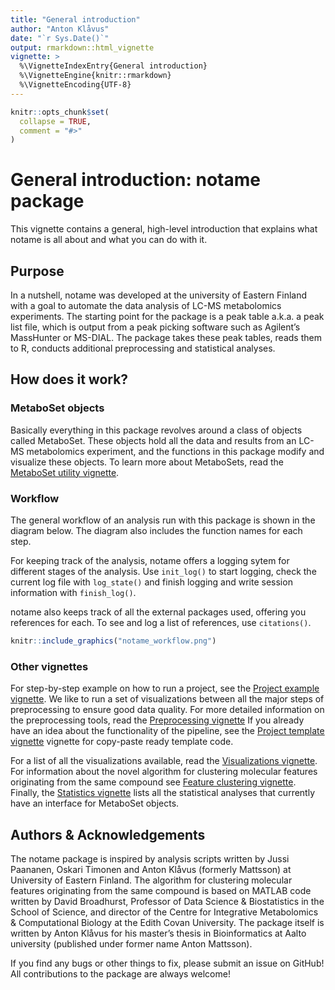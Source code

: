 ---
title: "General introduction"
author: "Anton Klåvus"
date: "`r Sys.Date()`"
output: rmarkdown::html_vignette
vignette: >
  %\VignetteIndexEntry{General introduction}
  %\VignetteEngine{knitr::rmarkdown}
  %\VignetteEncoding{UTF-8}
---

```{r setup, include = FALSE}
knitr::opts_chunk$set(
  collapse = TRUE,
  comment = "#>"
)
```

# General introduction: notame package

This vignette contains a general, high-level introduction that explains what notame is all about and what you can do with it.

## Purpose

In a nutshell, notame was developed at the university of Eastern Finland with a goal to automate the data analysis of LC-MS metabolomics experiments. The starting point for the package is a peak table a.k.a. a peak list file, which is output from a peak picking software such as Agilent's MassHunter or MS-DIAL. The package takes these peak tables, reads them to R, conducts additional preprocessing and statistical analyses.

## How does it work?

### MetaboSet objects

Basically everything in this package revolves around a class of objects called MetaboSet. These objects hold all the data and results from an LC-MS metabolomics experiment, and the functions in this package modify and visualize these objects. To learn more about MetaboSets, read the [MetaboSet utility vignette](MetaboSet.html).  

### Workflow

The general workflow of an analysis run with this package is shown in the diagram below. The diagram also includes the function names for each step.

For keeping track of the analysis, notame offers a logging sytem for different stages of the analysis. Use ```init_log()``` to start logging, check the current log file with ```log_state()``` and finish logging and write session information with ```finish_log()```.

notame also keeps track of all the external packages used, offering you references for each. To see and log a list of references, use ```citations()```.

```{r, out.heigth = "900px", echo=FALSE}
knitr::include_graphics("notame_workflow.png")
```

### Other vignettes

For step-by-step example on how to run a project, see the [Project example vignette](project_example.html). We like to run a set of visualizations between all the major steps of preprocessing to ensure good data quality. For more detailed information on the preprocessing tools, read the [Preprocessing vignette]("preprocessing.html") If you already have an idea about the functionality of the pipeline, see the [Project template vignette](project_template.html) vignette for copy-paste ready template code.

For a list of all the visualizations available, read the [Visualizations vignette](visualizations.html). For information about the novel algorithm for clustering molecular features originating from the same compound see [Feature clustering vignette](feature_clustering.html). Finally, the [Statistics vignette](statistics.html) lists all the statistical analyses that currently have an interface for MetaboSet objects.


## Authors & Acknowledgements

The notame package is inspired by analysis scripts written by Jussi Paananen, Oskari Timonen and Anton Klåvus (formerly Mattsson) at University of Eastern Finland. The algorithm for clustering molecular features originating from the same compound is based on MATLAB code written by David Broadhurst, Professor of Data Science & Biostatistics in the School of Science, and director of the Centre for Integrative Metabolomics & Computational Biology at the Edith Covan University. The package itself is written by Anton Klåvus for his master's thesis in Bioinformatics at Aalto university (published under former name Anton Mattsson). 

If you find any bugs or other things to fix, please submit an issue on GitHub! All contributions to the package are always welcome!

